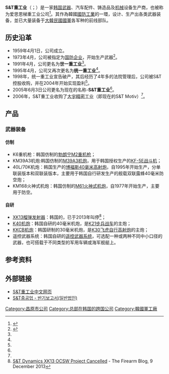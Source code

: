 {{Infobox Company
|company_name = S&T重工业 <br />{{lang|ko|S&T중공업}}
|company_name_en = S&T Dynamics
|company_logo = 
|company_type = [[国有企业|国有企业]]
|market_information = 
|slogan = Best Technology & Best Quality
|foundation = 1959年
|founder = 
|location = {{KOR}}[[昌原市|昌原市]][[城山区|城山区]]
|area_served  = 
|key_people = [[会长|会长]]、[[社长|社长]]：[[郑锡均|郑锡均]]
|industry = [[国防|国防]]、[[机械|机械]]、[[风能|风能]]、[[汽车配件|汽车配件]]等
|num_employees = 1,114
|revenue = {{decrease}} 5.64亿[[美元|美元]] <small>(2013)</small><ref name=bk>{{cite web|url=http://investing.businessweek.com/research/stocks/financials/financials.asp?ticker=003570:KS&dataset=incomeStatement&period=A&currency=US%20Dollar|title=S&T Dynamics Co Ltd (003570:Korea SE)|publisher=businessweek.com|accessdate=2014-12-28}}{{dead link|date=2018年5月 |bot=InternetArchiveBot |fix-attempted=yes }}</ref>
|net_income = {{increase}} 1490万[[美元|美元]]<small>(2013)</small><ref name=bk/>
|assets = {{decrease}} 9.04亿[[美元|美元]]<small>(2013)</small><ref name=bk/>
|equity = {{decrease}} 6.50亿美元<small>(2013)</small><ref name=bk/>
|parent = [[S&T控股|S&T控股]]
|subsid = [[S&T_Motiv|S&T Motiv]]<br />[[S&T_AMT|S&T AMT]]<br />[[青岛爱思恩梯重工有限公司|青岛爱思恩梯重工有限公司]]<br />[[江苏和星汽车配件有限公司|江苏和星汽车配件有限公司]]<ref>{{cite web|url=http://www.hisntholdings.com/cn/sub01_06.html|title=系列公司结构|publisher=S&T控股|accessdate=2015-01-09}}{{dead link|date=2017年11月 |bot=InternetArchiveBot |fix-attempted=yes }}</ref>
|homepage=
 [http://www.hisntd.com/cn/main/main.html www.hisntd.com]
}}

'''S&T重工业'''（'''{{lang|ko|S&T중공업}}'''；{{lang|en|'''S&T Dynamics'''}}）是一家[[韩国|韩国]][[武器|武器]]、汽车配件、铸造品及[[机械|机械]]设备生产商，也被称为爱思恩梯重工业公司<ref name=gy1>{{cite web|url=http://www.hisntholdings.com/cn/sub02_02.html|title=S&T重工业-沿革|publisher=S&T控股|accessdate=2015-01-09}}{{dead link|date=2017年11月 |bot=InternetArchiveBot |fix-attempted=yes }}</ref>。其作為韓國[[國防工業|國防工業]]的一環，设计、生产出各类武器装备，並已大量装备于[[大韓民國國軍|大韓民國國軍]]各军种的前线部队。

==历史沿革==
* 1959年4月1日，公司成立。
* 1973年4月，公司被指定为[[國防工業|国防企业]]，开始生产武器<ref name=gy2>{{cite web|url=http://www.hisntd.com/cn/about/history.html|title=S&T重工业-沿革|publisher=S&T重工业|accessdate=2015-01-09|archive-date=2015-09-24|archive-url=https://web.archive.org/web/20150924030239/http://www.hisntd.com/cn/about/history.html|dead-url=no}}</ref>。
* 1991年4月，公司更名为'''世一重工业'''<ref name=gy2/>。
* 1995年4月，公司又再次更名为'''统一重工业'''<ref name=gy2/>。
* 1998年，统一重工业宣告破产，其后经历了4年多的法院管理后，公司被S&T控股收购，并在2004年开始实现盈利<ref name=gy1/>。
* 2005年6月3日公司更名为现在的名称-'''S&T重工业'''<ref name=gy2/>。
* 2006年，S&T重工业收购了[[大宇精密工业|大宇精密工业]]（即现在的S&T Motiv）<ref name=gy2/>。

==产品==
===武器装备===
====仿制====
* K6重机枪：韩国仿制的[[勃朗宁M2重机枪|勃朗宁M2重机枪]]；
* KM39A3机炮:韩国仿制的[[M39机炮|M39A3机炮]]，用于韩国授权生产的[[F-5战斗机|KF-5E战斗机]]；
* 40L/70K机炮：韩国生产的[[博福斯40毫米高射炮|博福斯40毫米高射炮]]，自1995年开始生产，分单联装版本和双联装版本，主要用于韩国自行研发生产的舰载双联露蜂40毫米防空炮；
* KM168火神式机炮：韩国仿制的[[M61火神式机炮|M61火神式机炮]]，自1977年开始生产，主要用于防空。

====自研====
* [[XK13榴弹发射器|XK13榴弹发射器]]：韩国的{{Link-en|理想单兵战斗武器计划|Objective Individual Combat Weapon program}}，已于2013年叫停<ref>[http://www.thefirearmblog.com/blog/2013/12/09/st-dynamics-xk13-ocsw-project-cancelled/ S&T Dynamics XK13 OCSW Project Cancelled] {{Wayback|url=http://www.thefirearmblog.com/blog/2013/12/09/st-dynamics-xk13-ocsw-project-cancelled/ |date=20150402122521 }} - The Firearm Blog, 9 December 2013</ref>；
* [[K40机炮|K40机炮]]：韩国自研的40毫米机炮，是[[NIFV步兵战车|K21步兵战车]]的主炮；
* [[KKCB机炮|KKCB机炮]]：韩国研制的30毫米机炮，是[[K30飞虎自行高射炮|K30飞虎自行高射炮]]的主炮；
* 遥控武器系统：韩国自研的[[遥控武器系统|遥控武器系统]]，可选配一种或两种不同中小口径的武器，也可搭载于不同类型的军用车辆或海军舰艇上。

==参考资料==
{{portal box|大韓民國}}
{{reflist}}

==外部链接==
*[http://www.hisntd.com/cn/main/main.html S&T重工业中文网页]{{Wayback|url=http://www.hisntd.com/cn/main/main.html |date=20150924030240 }}
*[http://kind.krx.co.kr/common/disclsviewer.do?method=searchInitInfo&acptNo=20130812000044   S&T중공업 - 반기보고서(일반법인)]{{Wayback|url=http://kind.krx.co.kr/common/disclsviewer.do?method=searchInitInfo&acptNo=20130812000044 |date=20150402142017 }}

[[Category:昌原市公司|Category:昌原市公司]]
[[Category:总部在韩国的跨国公司|Category:总部在韩国的跨国公司]]
[[Category:韓國軍工廠|Category:韓國軍工廠]]